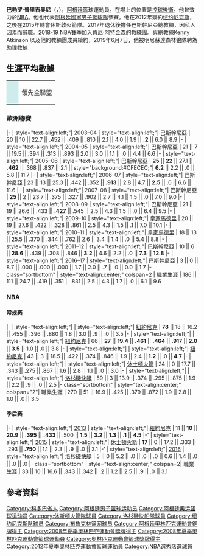 {{noteTA
|G1=NBA
}}
{{Infobox basketball biography
| name         = 巴勃罗·普里吉奥尼<br />Pablo Prigioni
| image        = Pablo Prigioni NYK 2013.jpg
| caption      = 普里吉奥尼在尼克斯
| position     = 助理教練
| height_ft    = 6
| height_in    = 4 
| weight_lbs   = 185
| league       = [[NBA|NBA]]
| team         = 明尼蘇達灰狼
| nationality  = {{ARG}}/{{ITA}}<ref>[http://www.acb.com/jugador.php?id=A2Q ACB.com Pablo Prigioni Varios Doble nacionalidad Argentina-Italia {{es icon}}.]</ref>
| birth_date   = {{birth date and age|1977|5|17}}
| birth_place  = [[阿根廷|阿根廷]][[科尔多瓦省_(阿根廷)|科尔多瓦省]][[里奥特尔塞罗_(科尔多瓦省)|里奥特尔塞罗]]
| draft_year = 1999
| career_start = 1995
| career_end   = 2017
| career_number = 5、9、10
| career_position = [[控球後衛|控球後衛]]
| coach_start = 2017
| coach_end = 
| years1       = 1995–1996
| team1        = [[拉马约篮球俱乐部|拉马约]] ([[阿根廷全國籃球聯賽|阿根廷]])
| years2       = 1996–1998
| team2        = Belgrano San Nicolás (阿根廷)
| years3       = 1998–1999
| team3        = Obras Sanitarias (阿根廷)
| years4       = 1999–2001
| team4        = Fuenlabrada ([[西班牙篮球甲级联赛|西班牙]])
| years5       = 2001–2003
| team5        = Lucentum Alicante (西班牙)
| years6       = 2003–2009
| team6        = Tau Ceramica (西班牙)
| years7       = 2009–2011
| team7        = [[皇家马德里篮球俱乐部|皇家马德里]] (西班牙)
| years8       = 2011–2012
| team8        = Caja Laboral (西班牙)
| years9       = {{nbay|2012|start}}–{{nbay|2014|end}}
| team9        = [[纽约尼克斯|纽约尼克斯]]
| years10     = {{nbay|2014|end}}
| team10      = [[休斯敦火箭|休斯敦火箭]]
| years11     = {{nbay|2015|start}}–{{nbay|2015|end}}
| team11      = [[洛杉矶快船|洛杉矶快船]]
| years12     = 2016–2017
| team12      = 巴斯幹尼亞
| cyears1     = 2017
| cteam1      = 巴斯幹尼亞
| cyears2     = {{nbay|2018|full=y}}
| cteam2      = [[布魯克林籃網|布魯克林籃網]]（助理教练）
| cyears3     = {{nbay|2019|start}}–今
| cteam3      = [[明尼蘇達灰狼|明尼蘇達灰狼]]（助理教练）
| awards       = 
* [[Copa_del_Rey_de_Baloncesto|Spanish King's Cup]] [[MVP|MVP]] (2006)
* 2× [[All-Euroleague|All-Euroleague Second Team]] ([[Euroleague_2005-06|2006]], [[Euroleague_2006-07|2007]])
* [[Supercopa_de_España_de_Baloncesto|Spanish Supercup]] [[MVP|MVP]] (2008)
| medaltemplates = 
{{MedalSport | Men's [[Basketball|Basketball]]}}
{{MedalCountry|{{ARG}}}}
{{MedalCompetition|[[夏季奥林匹克运动会篮球比赛|奥运会]]}}
{{MedalBronze|[[2008年夏季奥林匹克运动会男子篮球赛|2008 北京]] | [[阿根廷国家篮球队|团队]]}}
{{MedalCompetition|[[美洲篮球锦标赛|美洲篮球锦标赛]]}}
{{MedalSilver|[[FIBA_Americas_Championship_2003|2003 波多黎各]] | 团队}}
{{MedalSilver|[[FIBA_Americas_Championship_2007|2007 拉斯维加斯]] | 团队}}
{{MedalBronze|[[FIBA_Americas_Championship_2009|2009 圣胡安]] | 团队}}
{{MedalGold|[[FIBA_Americas_Championship_2011|2011 马德普拉塔]] | 团队}}
{{MedalCompetition|[[南美洲篮球锦标赛|南美洲篮球锦标赛]]}}
{{MedalSilver|[[South_American_Basketball_Championship|2003 蒙得维的亚]] | 团队}}
{{MedalGold|[[South_American_Basketball_Championship|2004 巴西]] | 团队}}
| profile     = pablo_prigioni
| bbr         = 
| letter      = 
}}

'''巴勃罗·普里吉奥尼'''（{{lang-es|'''Pablo Prigioni'''}}，{{bd|1977年|5月17日}}），[[阿根廷|阿根廷]]籃球運動員。在場上的位置是[[控球後衛|控球後衛]]。他曾效力於[[NBA|NBA]]。他也代表[[阿根廷國家男子籃球隊|阿根廷國家男子籃球隊]]參賽。他在2012年簽約[[纽约尼克斯|纽约尼克斯]]，之後在2015年轉會休斯敦火箭隊。2017年退休後擔任巴斯幹尼亞總教練，因私人因素而辭職。[[2018-19_NBA賽季|2018-19 NBA賽季]]加入[[肯尼·阿特金森|肯尼·阿特金森]]的教練團。與總教練Kenny Atkinson 以及他的教練團成員續約，2019年6月7日，他被明尼蘇達森林狼隊聘為助理教練

==生涯平均數據==
{{NBA player statistics legend}}

{| class="wikitable"
|-
|style="background:#CFECEC; width:1em"|
|領先全聯盟
|}

===歐洲聯賽===
{{NBA player statistics start}}
|-
| style="text-align:left;"| 2003–04
| style="text-align:left;"| 巴斯幹尼亞
| 20 || 10 || 22.7 || .452 || .409 || .810 || 2.1 || 4.0 || 1.9 || '''.2''' || 6.0 || 8.9
|-
| style="text-align:left;"| 2004–05
| style="text-align:left;"| 巴斯幹尼亞
| 21 || 7 || 19.5 || .394 || .313 || .893 || 2.0 || 3.0 || 1.1 || .0 || 4.4 || 6.6
|-
| style="text-align:left;"| 2005–06
| style="text-align:left;"| 巴斯幹尼亞
| '''25''' || '''22''' || 27.1 || '''.462''' || .368 || .837 || 2.1 || style="background:#CFECEC;"| '''6.2''' || 2.2 || .0 || 5.8 || 11.7
|-
| style="text-align:left;"| 2006–07
| style="text-align:left;"| 巴斯幹尼亞
| 23 || 13 || 25.3 || .442 || .352 || '''.913''' || 2.8 || 4.7 || '''2.5''' || .0 || 6.6 || 11.6
|-
| style="text-align:left;"| 2007–08
| style="text-align:left;"| 巴斯幹尼亞
| '''25''' || 2 || 23.7 || .375 || .327 || .902 || 2.7 || 4.1 || 1.5 || .0 || 7.0 || 9.0
|-
| style="text-align:left;"| 2008–09
| style="text-align:left;"| 巴斯幹尼亞
| 21 || 19 || 26.6 || .433 || '''.427''' || .545 || 2.5 || 4.3 || 1.5 || .0 || 6.4 || 9.5
|-
| style="text-align:left;"| 2009–10
| style="text-align:left;"| [[皇家馬德里_(籃球)|皇家馬德里]]
| 20 || 19 || 27.6 || .422 || .328 || .861 || 2.5 || 4.3 || 1.5 || .1 || 7.0 || 10.1
|-
| style="text-align:left;"| 2010–11
| style="text-align:left;"| [[皇家馬德里_(籃球)|皇家馬德里]]
| 18 || 13 || 25.5 || .370 || .344 || .762 || 2.6 || 3.4 || 1.4 || .0 || 5.4 || 8.8
|-
| style="text-align:left;"| 2011–12
| style="text-align:left;"| 巴斯幹尼亞
| 10 || 6 || '''28.6''' || .439 || .308 || .846 || '''3.2''' || 4.6 || 2.2 || .0 || '''7.3''' || '''12.8'''
|-
| style="text-align:left;"| 2016–17
| style="text-align:left;"| 巴斯幹尼亞
| 3 || 0 || 8.7 || .000 || .000 || .000 || 1.7 || 2.0 || .7 || .0 || 0.0 || 1.7
|- class="sortbottom"
| style="text-align:center;" colspan=2 | 職業生涯
| 186 || 111 || 24.7 || .419 || .351 || .831 || 2.5 || 4.3 || 1.7 || .0 || 6.1 || 9.6
{{S-end}}

===NBA===

====常规赛====
{{NBA player statistics start}}
|-
| style="text-align:left;"| {{nbay|2012}}
| style="text-align:left;"| [[紐約尼克|紐約尼克]]
| '''78''' || 18 || 16.2 || .455 || .396 || .880 || 1.8 || 3.0 || .9 || .0 || 3.5
|-
| style="text-align:left;"| {{nbay|2013}}
| style="text-align:left;"| [[紐約尼克|紐約尼克]]
| 66 || '''27''' || '''19.4''' || '''.461''' || '''.464''' || '''.917''' || '''2.0''' || '''3.5''' || 1.0 || .0 || 3.8
|-
| style="text-align:left;"| {{nbay|2014}}
| style="text-align:left;"| [[紐約尼克|紐約尼克]]
| 43 || 3 || 18.5 || .422 || .374 || .846 || 1.9 || 2.4 || '''1.2''' || .0 || '''4.7'''
|-
| style="text-align:left;"| {{nbay|2014}}
| style="text-align:left;"| [[休士頓火箭|休士頓火箭]]
| 24 || 0 || 17.7 || .343 || .275 || .867 || 1.6 || 2.8 || 1.1 || .0 || 3.0
|-
| style="text-align:left;"| {{nbay|2015}}
| style="text-align:left;"| [[洛杉磯快艇|洛杉磯快艇]]
| 59 || 3 || 13.9 || .374 || .295 || .875 || 1.9 || 2.2 || .9 || .0 || 2.5
|- class="sortbottom"
| style="text-align:center;" colspan="2"| 職業生涯
| 270 || 51 || 16.9 || .425 || .379 || .872 || 1.9 || 2.8 || 1.0 || .0 || 3.5
{{S-end}}

====季后赛====
{{NBA player statistics start}}
|-
| style="text-align:left;"| [[2013年NBA季後賽|2013]]
| style="text-align:left;"| [[紐約尼克|紐約尼克]]
| 11 || '''10''' || '''20.9''' || '''.395''' || '''.433''' || .500 || '''1.5''' || '''3.2''' || '''1.3''' || '''.1''' || '''4.5'''
|-'
| style="text-align:left;"| [[2015年NBA季後賽|2015]]
| style="text-align:left;"| [[休士頓火箭|休士頓火箭]]
| '''17''' || 0 || 17.2 || .333 || .293 || '''.750''' || 1.1 || 2.3 || .9 || .0 || 3.1
|-'
| style="text-align:left;"| [[2016年NBA季後賽|2016]]
| style="text-align:left;"| [[洛杉磯快艇|洛杉磯快艇]]
| 5 || 0 || 5.2 || .0 || .0 || .0 || 0.6 || 1.4 || .0 || .0 || .0
|- class="sortbottom"
| style="text-align:center;" colspan=2| 職業生涯
| 33 || 10 || 16.6 || .343 || .342 || .2 || 1.2 || 2.5 || .9 || .0 || 3.1
{{end}}

== 參考資料 ==
{{Reflist}}

{{明尼苏达森林狼现时球员名单}}
{{2006年男篮世锦赛阿根廷队阵容}}
{{2008年夏季奥运会阿根廷男子篮球阵容}}
{{2012年夏季奥运会阿根廷男子篮球阵容}}
{{2014年男篮世界杯阿根廷队阵容}}

{{Authority control}}
{{DEFAULTSORT:Prigioni, Pablo}}
[[Category:科多巴省人|Category:科多巴省人]]
[[Category:阿根廷男子篮球运动员|Category:阿根廷男子篮球运动员]]
[[Category:阿根廷奥运篮球运动员|Category:阿根廷奥运篮球运动员]]
[[Category:休斯頓火箭隊球員|Category:休斯頓火箭隊球員]]
[[Category:洛杉磯快船隊球員|Category:洛杉磯快船隊球員]]
[[Category:纽约尼克斯队球员|Category:纽约尼克斯队球员]]
[[Category:布鲁克林篮网球员|Category:布鲁克林篮网球员]]
[[Category:阿根廷奧林匹克運動會銅牌得主|Category:阿根廷奧林匹克運動會銅牌得主]]
[[Category:2008年夏季奧林匹克運動會獎牌得主|Category:2008年夏季奧林匹克運動會獎牌得主]]
[[Category:2008年夏季奧林匹克運動會籃球運動員|Category:2008年夏季奧林匹克運動會籃球運動員]]
[[Category:奧林匹克運動會籃球獎牌得主|Category:奧林匹克運動會籃球獎牌得主]]
[[Category:2012年夏季奧林匹克運動會籃球運動員|Category:2012年夏季奧林匹克運動會籃球運動員]]
[[Category:NBA選秀落選球員|Category:NBA選秀落選球員]]